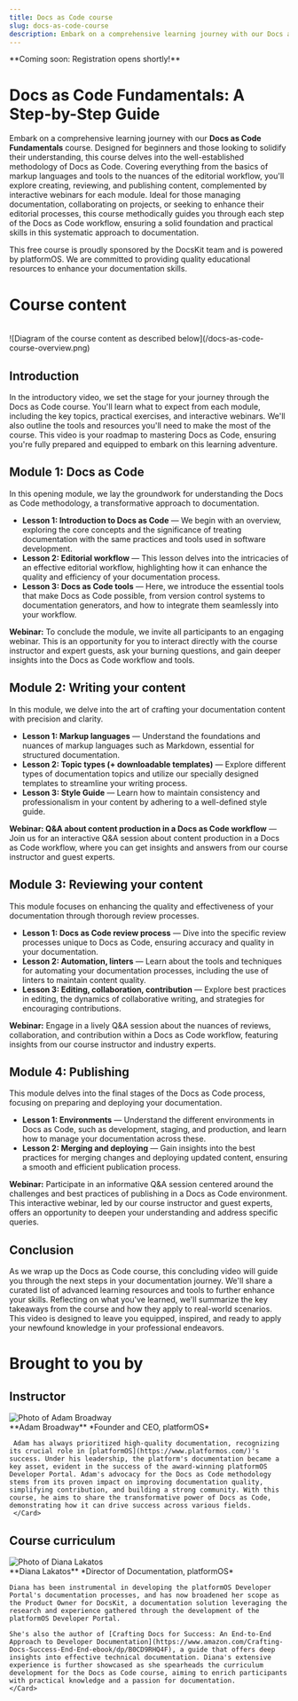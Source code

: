 ```yaml
---
title: Docs as Code course
slug: docs-as-code-course
description: Embark on a comprehensive learning journey with our Docs as Code Fundamentals course. Designed for beginners and those looking to solidify their understanding, this course delves into the well-established methodology of Docs as Code.
---
```


<Message variant="warning" filled>
  **Coming soon: Registration opens shortly!**   
</Message>

# Docs as Code Fundamentals: A Step-by-Step Guide

Embark on a comprehensive learning journey with our **Docs as Code Fundamentals** course. Designed for beginners and those looking to solidify their understanding, this course delves into the well-established methodology of Docs as Code. Covering everything from the basics of markup languages and tools to the nuances of the editorial workflow, you'll explore creating, reviewing, and publishing content, complemented by interactive webinars for each module. Ideal for those managing documentation, collaborating on projects, or seeking to enhance their editorial processes, this course methodically guides you through each step of the Docs as Code workflow, ensuring a solid foundation and practical skills in this systematic approach to documentation.

<Message variant="info" filled>
  This free course is proudly sponsored by the DocsKit team and is powered by platformOS. We are committed to providing quality educational resources to enhance your documentation skills.
</Message>

# Course content
<br />
![Diagram of the course content as described below](/docs-as-code-course-overview.png)

## Introduction

In the introductory video, we set the stage for your journey through the Docs as Code course. You'll learn what to expect from each module, including the key topics, practical exercises, and interactive webinars. We'll also outline the tools and resources you'll need to make the most of the course. This video is your roadmap to mastering Docs as Code, ensuring you're fully prepared and equipped to embark on this learning adventure. 

## Module 1: Docs as Code

In this opening module, we lay the groundwork for understanding the Docs as Code methodology, a transformative approach to documentation.

* **Lesson 1: Introduction to Docs as Code** — We begin with an overview, exploring the core concepts and the significance of treating documentation with the same practices and tools used in software development. 
* **Lesson 2: Editorial workflow** — This lesson delves into the intricacies of an effective editorial workflow, highlighting how it can enhance the quality and efficiency of your documentation process.
* **Lesson 3: Docs as Code tools** — Here, we introduce the essential tools that make Docs as Code possible, from version control systems to documentation generators, and how to integrate them seamlessly into your workflow.

**Webinar:** To conclude the module, we invite all participants to an engaging webinar. This is an opportunity for you to interact directly with the course instructor and expert guests, ask your burning questions, and gain deeper insights into the Docs as Code workflow and tools.

## Module 2: Writing your content

In this module, we delve into the art of crafting your documentation content with precision and clarity.

* **Lesson 1: Markup languages** — Understand the foundations and nuances of markup languages such as Markdown, essential for structured documentation. 
* **Lesson 2: Topic types (+ downloadable templates)** — Explore different types of documentation topics and utilize our specially designed templates to streamline your writing process.
* **Lesson 3: Style Guide** — Learn how to maintain consistency and professionalism in your content by adhering to a well-defined style guide.

**Webinar: Q&A about content production in a Docs as Code workflow** — Join us for an interactive Q&A session about content production in a Docs as Code workflow, where you can get insights and answers from our course instructor and guest experts.

## Module 3: Reviewing your content

This module focuses on enhancing the quality and effectiveness of your documentation through thorough review processes.

* **Lesson 1: Docs as Code review process** — Dive into the specific review processes unique to Docs as Code, ensuring accuracy and quality in your documentation. 
* **Lesson 2: Automation, linters** — Learn about the tools and techniques for automating your documentation processes, including the use of linters to maintain content quality.
* **Lesson 3: Editing, collaboration, contribution** — Explore best practices in editing, the dynamics of collaborative writing, and strategies for encouraging contributions. 

**Webinar:** Engage in a lively Q&A session about the nuances of reviews, collaboration, and contribution within a Docs as Code workflow, featuring insights from our course instructor and industry experts.

## Module 4: Publishing

This module delves into the final stages of the Docs as Code process, focusing on preparing and deploying your documentation.

* **Lesson 1: Environments** — Understand the different environments in Docs as Code, such as development, staging, and production, and learn how to manage your documentation across these. 
* **Lesson 2: Merging and deploying** — Gain insights into the best practices for merging changes and deploying updated content, ensuring a smooth and efficient publication process. 

**Webinar:** Participate in an informative Q&A session centered around the challenges and best practices of publishing in a Docs as Code environment. This interactive webinar, led by our course instructor and guest experts, offers an opportunity to deepen your understanding and address specific queries.

## Conclusion

As we wrap up the Docs as Code course, this concluding video will guide you through the next steps in your documentation journey. We'll share a curated list of advanced learning resources and tools to further enhance your skills. Reflecting on what you've learned, we'll summarize the key takeaways from the course and how they apply to real-world scenarios. This video is designed to leave you equipped, inspired, and ready to apply your newfound knowledge in your professional endeavors.


# Brought to you by

## Instructor


<Grid cols='3'>
  <div style={{ alignSelf: "center" }}>
    <img src={adam} alt="Photo of Adam Broadway" style={{
      margin: '1rem auto 0',
      borderRadius: '100%'
    }} />
  </div>
  <div style={{ gridColumn: 'span 2 / span 2' }}>
     <Card>
     **Adam Broadway**  
     *Founder and CEO, platformOS*  
   
     Adam has always prioritized high-quality documentation, recognizing its crucial role in [platformOS](https://www.platformos.com/)'s success. Under his leadership, the platform's documentation became a key asset, evident in the success of the award-winning platformOS Developer Portal. Adam's advocacy for the Docs as Code methodology stems from its proven impact on improving documentation quality, simplifying contribution, and building a strong community. With this course, he aims to share the transformative power of Docs as Code, demonstrating how it can drive success across various fields.
     </Card>
   </div>
</Grid>

## Course curriculum

<Grid cols='3'>
  <div style={{ alignSelf: "center" }}>
    <img src={diana} alt="Photo of Diana Lakatos" style={{
      margin: '1rem auto 0',
      borderRadius: '100%'
    }} />
  </div>
  <div style={{ gridColumn: 'span 2 / span 2' }}>
    <Card>
    **Diana Lakatos**   
    *Director of Documentation, platformOS* 

    Diana has been instrumental in developing the platformOS Developer Portal's documentation processes, and has now broadened her scope as the Product Owner for DocsKit, a documentation solution leveraging the research and experience gathered through the development of the platformOS Developer Portal. 

    She's also the author of [Crafting Docs for Success: An End-to-End Approach to Developer Documentation](https://www.amazon.com/Crafting-Docs-Success-End-End-ebook/dp/B0CD9RHQ4F), a guide that offers deep insights into effective technical documentation. Diana's extensive experience is further showcased as she spearheads the curriculum development for the Docs as Code course, aiming to enrich participants with practical knowledge and a passion for documentation.
    </Card>
  </div>
</Grid>


